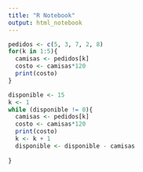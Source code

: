 ```yaml
---
title: "R Notebook"
output: html_notebook
---
```


```r
pedidos <- c(5, 3, 7, 2, 8)
for(k in 1:5){
  camisas <- pedidos[k]
  costo <- camisas*120
  print(costo)
}
```
```r
disponible <- 15
k <- 1
while (disponible != 0){
  camisas <- pedidos[k]
  costo <- camisas*120
  print(costo)
  k <- k + 1
  disponible <- disponible - camisas
  
}
```

